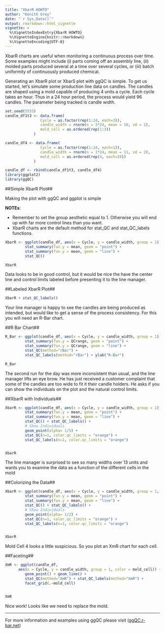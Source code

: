 ```yaml
---
title: "XbarR HOWTO"
author: "Kenith Grey"
date: "`r Sys.Date()`"
output: rmarkdown::html_vignette
vignette: >
  %\VignetteIndexEntry{XbarR HOWTO}
  %\VignetteEngine{knitr::rmarkdown}
  %\VignetteEncoding{UTF-8}
---
```



XbarR charts are useful when monitoring a continuous process over time. Some examples might include (i) parts coming off an assembly line, (ii) molded parts produced several at a time over several cycles, or (iii) batch uniformity of continuously produced chemical. 

Generating an XbarR plot or XbarS plot with ggQC is simple. To get us started, let's simulate some production line data on candles. The candles are shaped using a mold capable of producing 4 units a cycle. Each cycle takes an hour. Thus in a 24 hour period, the process would yield 96 candles. The parameter being tracked is candle width.  

```r
set.seed(5555)
candle_df1t3 <- data.frame(
                Cycle = as.factor(rep(1:24, each=3)),
                candle_width = rnorm(n = 3*24, mean = 10, sd = 1),
                mold_cell = as.ordered(rep(1:3))
             ) 

candle_df4 <- data.frame(
                Cycle = as.factor(rep(1:24, each=1)),
                candle_width = rnorm(n = 1*24, mean = 11, sd = 2),
                mold_cell = as.ordered(rep(4, each=24))
             )

candle_df <- rbind(candle_df1t3, candle_df4)
library(ggplot2)
library(ggQC)
```

##Simple XbarR Plot##

Making the plot with ggQC and ggplot is simple

**NOTEs**: 

  * Remember to set the group aesthetic equal to 1. Otherwise you will end up with far more control lines than you want.
  * XbarR charts are the default method for stat_QC and stat_QC_labels functions. 

```r


XbarR <- ggplot(candle_df, aes(x = Cycle, y = candle_width, group = 1)) +
         stat_summary(fun.y = mean, geom = "point") +
         stat_summary(fun.y = mean, geom = "line") +
         stat_QC() 

XbarR
```

Data looks to be in good control, but it would be nice the have the center line and control limits labeled before presenting it to the line manager. 

##Labeled XbarR Plot##

```r
XbarR + stat_QC_labels()
```

Your line manager is happy to see the candles are being produced as intended, but would like to get a sense of the process consistency. For this you will need an R-Bar chart. 

##R Bar Chart##

```r
R_Bar <- ggplot(candle_df, aes(x = Cycle, y = candle_width, group = 1)) +
         stat_summary(fun.y = QCrange, geom = "point") +
         stat_summary(fun.y = QCrange, geom = "line") +
         stat_QC(method="rBar") +
         stat_QC_labels(method="rBar") + ylab("R-Bar")

R_Bar
```

The second run for the day was more inconsistent than usual, and the line manager lifts an eye brow. He has just received a customer complaint that some of the candles are too wide to fit it their candle holders. He asks if you can show the individuals on the plot and the natural control limits.

##XbarR with Individuals##
```r
XbarR <- ggplot(candle_df, aes(x = Cycle, y = candle_width, group = 1)) + 
         stat_summary(fun.y = mean, geom = "point") +
         stat_summary(fun.y = mean, geom = "line") +
         stat_QC() + stat_QC_labels() +
         # Show Individuals  
         geom_point(alpha= 1/5) +
         stat_QC(n=1, color.qc_limits = "orange") + 
         stat_QC_labels(n=1, color.qc_limits = "orange")   


XbarR
```

The line manager is surprised to see so many widths over 13 units and wants you to examine the data as a function of the different cells in the mold

##Colorizing the Data##
```r
XbarR <- ggplot(candle_df, aes(x = Cycle, y = candle_width, group = 1, color=mold_cell)) + 
         stat_summary(fun.y = mean, geom = "point") +
         stat_summary(fun.y = mean, geom = "line") +
         stat_QC() + stat_QC_labels() +
         # Show Individuals  
         geom_point(alpha= 1/2) +
         stat_QC(n=1, color.qc_limits = "orange") + 
         stat_QC_labels(n=1, color.qc_limits = "orange")   


XbarR

```
Mold Cell 4 looks a little suspicious. So you plot an XmR chart for each cell. 

##Faceting##
```r
XmR <- ggplot(candle_df, 
      aes(x = Cycle, y = candle_width, group = 1, color = mold_cell)) +         
         geom_point() + geom_line() +
         stat_QC(method="XmR") + stat_QC_labels(method="XmR") +
         facet_grid(.~mold_cell)


XmR

```

Nice work! Looks like we need to replace the mold. 

---

For more information and examples using ggQC please visit 
([ggQC.r-bar.net](http://ggQC.r-bar.net/index.html))
